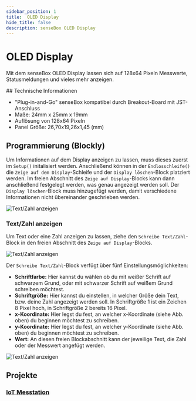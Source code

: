 ```yaml
---
sidebar_position: 1
title:  OLED Display
hide_title: false
description: senseBox OLED Display
---
```




# OLED Display

Mit dem senseBox OLED Display lassen sich auf 128x64 Pixeln Messwerte, Statusmeldungen und vieles mehr anzeigen.

<ImageWithText src={display} alt="OLED Display" title="OLED Display"/>
## Technische Informationen

* "Plug-in-and-Go" senseBox kompatibel durch Breakout-Board mit JST-Anschluss
* Maße: 24mm x 25mm x 19mm
* Auflösung von 128x64 Pixeln
* Panel Größe: 26,70x19,26x1,45 (mm)


## Programmierung (Blockly)
Um Informationen auf dem Display anzeigen zu lassen, muss dieses zuerst im `Setup()` initalisiert werden. Anschließend können in der `Endlosschleife()` die `Zeige auf dem Display`-Schleife und der `Display löschen`-Block platziert werden. Im freien Abschnitt des `Zeige auf Display`-Blocks kann dann anschließend festgelegt werden, was genau angezeigt werden soll. Der `Display löschen`-Block muss hinzugefügt werden, damit verschiedene Informationen nicht übereinander geschrieben werden.

![Text/Zahl anzeigen](/img/blockly-bilder/display/blockly-display-1.svg)

### Text/Zahl anzeigen
Um Text oder eine Zahl anzeigen zu lassen, ziehe den `Schreibe Text/Zahl`-Block in den freien Abschnitt des `Zeige auf Display`-Blocks.

![Text/Zahl anzeigen](/img/blockly-bilder/display/blockly-display-2.svg)

Der `Schreibe Text/Zahl`-Block verfügt über fünf Einstellungsmöglichkeiten:
* **Schriftfarbe:** Hier kannst du wählen ob du mit weißer Schrift auf schwarzem Grund, oder mit schwarzer Schrift auf weißem Grund schreiben möchtest.
* **Schriftgröße:** Hier kannst du einstellen, in welcher Größe dein Text, bzw. deine Zahl angezeigt werden soll. In Schriftgröße 1 ist ein Zeichen 8 Pixel hoch, in Schriftgröße 2 bereits 16 Pixel.
* **x-Koordinate:** Hier legst du fest, an welcher x-Koordinate (siehe Abb. oben) du beginnen möchtest zu schreiben.
* **y-Koordinate:** Hier legst du fest, an welcher y-Koordinate (siehe Abb. oben) du beginnen möchtest zu schreiben.
* **Wert:** An diesen freien Blockabschnitt kann der jeweilige Text, die Zahl oder der Messwert angefügt werden.
 
 ![Text/Zahl anzeigen](/img/blockly-bilder/display/blockly-display-3.svg)


## Projekte

### [IoT Messtation](https://sensebox.de/projects/de/2024-01-10-iotmesstation_s2)
